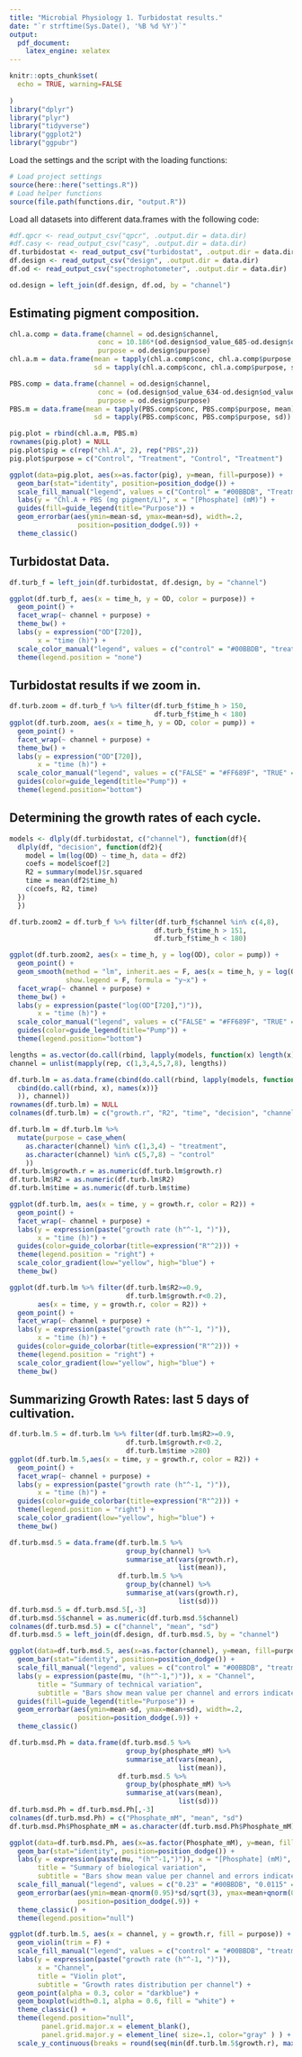 ```yaml
---
title: "Microbial Physiology 1. Turbidostat results."
date: "`r strftime(Sys.Date(), '%B %d %Y')`"
output: 
  pdf_document: 
    latex_engine: xelatex
---
```


```r
knitr::opts_chunk$set(
  echo = TRUE, warning=FALSE
  
)
library("dplyr")
library("plyr")
library("tidyverse")
library("ggplot2")
library("ggpubr")
```

Load the settings and the script with the loading functions:

```r
# Load project settings
source(here::here("settings.R"))
# Load helper functions
source(file.path(functions.dir, "output.R"))
```

Load all datasets into different data.frames with the following code:

```r
#df.qpcr <- read_output_csv("qpcr", .output.dir = data.dir)
#df.casy <- read_output_csv("casy", .output.dir = data.dir)
df.turbidostat <- read_output_csv("turbidostat", .output.dir = data.dir)
df.design <- read_output_csv("design", .output.dir = data.dir)
df.od <- read_output_csv("spectrophotometer", .output.dir = data.dir)
```

```r
od.design = left_join(df.design, df.od, by = "channel")
```

## Estimating pigment composition.

```r
chl.a.comp = data.frame(channel = od.design$channel,
                      conc = 10.186*(od.design$od_value_685-od.design$od_value_730)-0.08,
                      purpose = od.design$purpose)
chl.a.m = data.frame(mean = tapply(chl.a.comp$conc, chl.a.comp$purpose, mean),
                     sd = tapply(chl.a.comp$conc, chl.a.comp$purpose, sd))

PBS.comp = data.frame(channel = od.design$channel,
                      conc = (od.design$od_value_634-od.design$od_value_730)/od.design$od_value_730,
                      purpose = od.design$purpose)
PBS.m = data.frame(mean = tapply(PBS.comp$conc, PBS.comp$purpose, mean),
                     sd = tapply(PBS.comp$conc, PBS.comp$purpose, sd))
```

```r
pig.plot = rbind(chl.a.m, PBS.m)
rownames(pig.plot) = NULL
pig.plot$pig = c(rep("chl.A", 2), rep("PBS",2))
pig.plot$purpose = c("Control", "Treatment", "Control", "Treatment")
```

```r
ggplot(data=pig.plot, aes(x=as.factor(pig), y=mean, fill=purpose)) +
  geom_bar(stat="identity", position=position_dodge()) +
  scale_fill_manual("legend", values = c("Control" = "#00BBDB", "Treatment" = "#F066EA")) +
  labs(y = "Chl.A + PBS (mg pigment/L)", x = "[Phosphate] (mM)") +
  guides(fill=guide_legend(title="Purpose")) +
  geom_errorbar(aes(ymin=mean-sd, ymax=mean+sd), width=.2,
                 position=position_dodge(.9)) +
  theme_classic()
```

## Turbidostat Data.

```r
df.turb_f = left_join(df.turbidostat, df.design, by = "channel")
```

```r
ggplot(df.turb_f, aes(x = time_h, y = OD, color = purpose)) +
  geom_point() +
  facet_wrap(~ channel + purpose) +
  theme_bw() +
  labs(y = expression("OD"[720]),
       x = "time (h)") +
  scale_color_manual("legend", values = c("control" = "#00BBDB", "treatment" = "#F066EA")) +
  theme(legend.position = "none") 
```

## Turbidostat results if we zoom in.

```r
df.turb.zoom = df.turb_f %>% filter(df.turb_f$time_h > 150,
                                    df.turb_f$time_h < 180)
ggplot(df.turb.zoom, aes(x = time_h, y = OD, color = pump)) +
  geom_point() +
  facet_wrap(~ channel + purpose) +
  theme_bw() +
  labs(y = expression("OD"[720]),
       x = "time (h)") +
  scale_color_manual("legend", values = c("FALSE" = "#FF689F", "TRUE" = "#00BBDB")) +
  guides(color=guide_legend(title="Pump")) +
  theme(legend.position="bottom")
```

## Determining the growth rates of each cycle.

```r
models <- dlply(df.turbidostat, c("channel"), function(df){
  dlply(df, "decision", function(df2){
    model = lm(log(OD) ~ time_h, data = df2)
    coefs = model$coef[2]
    R2 = summary(model)$r.squared
    time = mean(df2$time_h)
    c(coefs, R2, time)
  })
  })
```

```r
df.turb.zoom2 = df.turb_f %>% filter(df.turb_f$channel %in% c(4,8),
                                    df.turb_f$time_h > 151,
                                    df.turb_f$time_h < 180)

ggplot(df.turb.zoom2, aes(x = time_h, y = log(OD), color = pump)) +
  geom_point() +
  geom_smooth(method = "lm", inherit.aes = F, aes(x = time_h, y = log(OD), fill = as.factor(decision)),
              show.legend = F, formula = "y~x") +
  facet_wrap(~ channel + purpose) +
  theme_bw() +
  labs(y = expression(paste("log(OD"[720],")")),
       x = "time (h)") +
  scale_color_manual("legend", values = c("FALSE" = "#FF689F", "TRUE" = "#00BBDB")) +
  guides(color=guide_legend(title="Pump")) +
  theme(legend.position="bottom")
```


```r
lengths = as.vector(do.call(rbind, lapply(models, function(x) length(x))))
channel = unlist(mapply(rep, c(1,3,4,5,7,8), lengths))

df.turb.lm = as.data.frame(cbind(do.call(rbind, lapply(models, function(x){
  cbind(do.call(rbind, x), names(x))}
  )), channel))
rownames(df.turb.lm) = NULL
colnames(df.turb.lm) = c("growth.r", "R2", "time", "decision", "channel")
```

```r
df.turb.lm = df.turb.lm %>%
  mutate(purpose = case_when(
    as.character(channel) %in% c(1,3,4) ~ "treatment",
    as.character(channel) %in% c(5,7,8) ~ "control"
    ))
df.turb.lm$growth.r = as.numeric(df.turb.lm$growth.r)
df.turb.lm$R2 = as.numeric(df.turb.lm$R2)
df.turb.lm$time = as.numeric(df.turb.lm$time)
```

```r
ggplot(df.turb.lm, aes(x = time, y = growth.r, color = R2)) +
  geom_point() +
  facet_wrap(~ channel + purpose) +
  labs(y = expression(paste("growth rate (h"^-1, ")")),
       x = "time (h)") +
  guides(color=guide_colorbar(title=expression("R"^2))) +
  theme(legend.position = "right") +
  scale_color_gradient(low="yellow", high="blue") +
  theme_bw()
```

```r
ggplot(df.turb.lm %>% filter(df.turb.lm$R2>=0.9,
                             df.turb.lm$growth.r<0.2), 
       aes(x = time, y = growth.r, color = R2)) +
  geom_point() +
  facet_wrap(~ channel + purpose) +
  labs(y = expression(paste("growth rate (h"^-1, ")")),
       x = "time (h)") +
  guides(color=guide_colorbar(title=expression("R"^2))) +
  theme(legend.position = "right") +
  scale_color_gradient(low="yellow", high="blue") + 
  theme_bw()
```

## Summarizing Growth Rates: last 5 days of cultivation.

```r
df.turb.lm.5 = df.turb.lm %>% filter(df.turb.lm$R2>=0.9,
                             df.turb.lm$growth.r<0.2,
                             df.turb.lm$time >280)
ggplot(df.turb.lm.5,aes(x = time, y = growth.r, color = R2)) +
  geom_point() +
  facet_wrap(~ channel + purpose) +
  labs(y = expression(paste("growth rate (h"^-1, ")")),
       x = "time (h)") +
  guides(color=guide_colorbar(title=expression("R"^2))) +
  theme(legend.position = "right") +
  scale_color_gradient(low="yellow", high="blue") + 
  theme_bw()
```

```r
df.turb.msd.5 = data.frame(df.turb.lm.5 %>% 
                             group_by(channel) %>% 
                             summarise_at(vars(growth.r),
                                          list(mean)),
                           df.turb.lm.5 %>% 
                             group_by(channel) %>% 
                             summarise_at(vars(growth.r),
                                          list(sd)))
df.turb.msd.5 = df.turb.msd.5[,-3]
df.turb.msd.5$channel = as.numeric(df.turb.msd.5$channel)
colnames(df.turb.msd.5) = c("channel", "mean", "sd")
df.turb.msd.5 = left_join(df.design, df.turb.msd.5, by = "channel")
```

```r
ggplot(data=df.turb.msd.5, aes(x=as.factor(channel), y=mean, fill=purpose)) +
  geom_bar(stat="identity", position=position_dodge()) +
  scale_fill_manual("legend", values = c("control" = "#00BBDB", "treatment" = "#F066EA")) +
  labs(y = expression(paste(mu, "(h"^-1,")")), x = "Channel",
       title = "Summary of technical variation",
       subtitle = "Bars show mean value per channel and errors indicate 2D") +
  guides(fill=guide_legend(title="Purpose")) +
  geom_errorbar(aes(ymin=mean-sd, ymax=mean+sd), width=.2,
                 position=position_dodge(.9)) +
  theme_classic()
```
 
```r
df.turb.msd.Ph = data.frame(df.turb.msd.5 %>% 
                             group_by(phosphate_mM) %>% 
                             summarise_at(vars(mean),
                                          list(mean)),
                           df.turb.msd.5 %>% 
                             group_by(phosphate_mM) %>% 
                             summarise_at(vars(mean),
                                          list(sd)))
df.turb.msd.Ph = df.turb.msd.Ph[,-3]
colnames(df.turb.msd.Ph) = c("Phosphate_mM", "mean", "sd")
df.turb.msd.Ph$Phosphate_mM = as.character(df.turb.msd.Ph$Phosphate_mM)
```

```r
ggplot(data=df.turb.msd.Ph, aes(x=as.factor(Phosphate_mM), y=mean, fill = Phosphate_mM)) +
  geom_bar(stat="identity", position=position_dodge()) +
  labs(y = expression(paste(mu, "(h"^-1,")")), x = "[Phosphate] (mM)",
       title = "Summary of biological variation",
       subtitle = "Bars show mean value per channel and errors indicate 95% CI") +
  scale_fill_manual("legend", values = c("0.23" = "#00BBDB", "0.0115" = "#F066EA")) +
  geom_errorbar(aes(ymin=mean-qnorm(0.95)*sd/sqrt(3), ymax=mean+qnorm(0.95)*sd/sqrt(3)), width=.2,
                 position=position_dodge(.9)) +
  theme_classic() +
  theme(legend.position="null")
```

```r
ggplot(df.turb.lm.5, aes(x = channel, y = growth.r, fill = purpose)) +
  geom_violin(trim = F) +
  scale_fill_manual("legend", values = c("control" = "#00BBDB", "treatment" = "#F066EA")) +
  labs(y = expression(paste("growth rate (h"^-1, ")")),
       x = "Channel",
       title = "Violin plot",
       subtitle = "Growth rates distribution per channel") +
  geom_point(alpha = 0.3, color = "darkblue") +
  geom_boxplot(width=0.1, alpha = 0.6, fill = "white") +
  theme_classic() +
  theme(legend.position="null",
        panel.grid.major.x = element_blank(),
        panel.grid.major.y = element_line( size=.1, color="gray" ) ) +
  scale_y_continuous(breaks = round(seq(min(df.turb.lm.5$growth.r), max(df.turb.lm.5$growth.r), by = 0.005),3))
```
